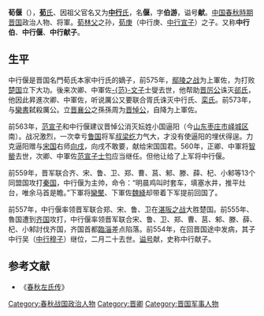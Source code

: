 {{Infobox 先秦人物
|名称= 荀偃
|图像=
|图说=
|姓=
|氏=荀、[[中行氏|中行]]
|名=偃
|字=伯游
|别名=
|别字=
|谥号=献
|时代=春秋时期
|国家=
|身份=
|出生=
|逝世=前554年
|在位=
|父=[[荀庚|荀庚]]
|母=
|正妻=
|妾=
|子女=[[荀吴|荀吴]]
|太子=
}}
'''荀偃'''（{{bd|？||前554年|2月20日|catIdx=X}}），[[荀氏|'''荀'''氏]]、因祖父官名又为[[中行氏|'''中行'''氏]]，名'''偃'''，字'''伯游'''，谥号'''献'''。[[中国|中国]][[春秋時期|春秋時期]][[晋国|晋国]]政治人物、将軍。[[荀林父|荀林父]]之孙，[[荀庚|荀庚]]（中行庚、[[中行宣子|中行宣子]]）之子。又称'''中行伯'''、'''中行偃'''、'''中行献子'''。
==生平==
中行偃是晋国名門荀氏本家中行氏的嫡子，前575年，[[鄢陵之战|鄢陵之战]]为上軍佐，为打败[[楚国|楚国]]立下大功。後来次卿、中軍佐[[范文子|-{范}-文子]]士燮去世，他帮助[[晋厉公|晋厉公]]诛灭[[郤氏|郤氏]]，他因此昇進次卿、中軍佐，听说厲公又要联合胥氏诛灭中行氏、[[栾氏|栾氏]]。前573年，与[[欒書|欒書]]弑殺厲公。立[[晋襄公|晋襄公]]之孫孫周为[[晋悼公|晋悼公]]，自降为上軍佐。

前563年，[[范宣子|范宣子]]和中行偃建议晋悼公消灭妘姓小国逼阳（今[[山东|山东]][[枣庄市|枣庄市]][[峄城区|峄城区]]南）。战况激烈，一次幸亏[[鲁国|鲁国]]将军[[叔梁纥|叔梁纥]]力气大，才没有使逼阳的埋伏得逞。力克逼阳赠与[[宋国|宋国]]右师[[向戌|向戌]]，向戌不敢要，献给宋国国君。560年，正卿、中軍将[[智罃|智罃]]去世，次卿、中軍佐[[范宣子|范宣子士匄]]应当继任。但他让给了上军将中行偃。

前559年，晋军联合齐、宋、鲁、卫、郑、曹、莒、邾、滕、薛、杞、小邾等13个同盟国攻打[[秦国|秦国]]，中行偃为主帅，命令：“明晨鸡叫时套车，填塞水井，推平灶台，唯余马首是瞻。”下軍将[[欒黶|欒黶]]、下軍佐[[魏絳|魏絳]]却带着下军提前回国了。

前557年，中行偃率领晋军联合郑、宋、鲁、卫在[[湛阪之战|湛阪之战]]大胜楚国。前555年、魯国遭到[[齐国|齐国]]攻打，中行偃率领晋军联合宋、鲁、卫、郑、曹、莒、邾、滕、薛、杞、小邾討伐齐国，齐国首都[[臨淄|臨淄]]差点陷落。前554年，在回晋国途中发病，其子中行吴（[[中行穆子|中行穆子]]）继位，二月二十去世。[[谥号|谥号]]献，史称中行献子。

==参考文献==
*《[[春秋左氏传|春秋左氏传]]》

{{start box}}
{{s-before|[[荀罃|荀罃]]}}
{{s-title|[[春秋|春秋]][[晋国|晋国]]正卿|前560年—前554年}}
{{s-after|[[范宣子|范宣子]]}}
{{s-before|[[中行宣子|中行宣子]]庚}}
{{s-title|[[晋国|晋国]][[中行氏|中行氏]]|前577年—前554年}}
{{s-after|[[中行穆子|中行穆子]]吴}}
{{end box}} 
  
[[Category:春秋战国政治人物|Category:春秋战国政治人物]]
[[Category:晋卿|Category:晋卿]]
[[Category:晋国军事人物|Category:晋国军事人物]]